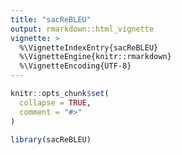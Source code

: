 ```yaml
---
title: "sacReBLEU"
output: rmarkdown::html_vignette
vignette: >
  %\VignetteIndexEntry{sacReBLEU}
  %\VignetteEngine{knitr::rmarkdown}
  %\VignetteEncoding{UTF-8}
---
```


```r
knitr::opts_chunk$set(
  collapse = TRUE,
  comment = "#>"
)
```

```r
library(sacReBLEU)
```
